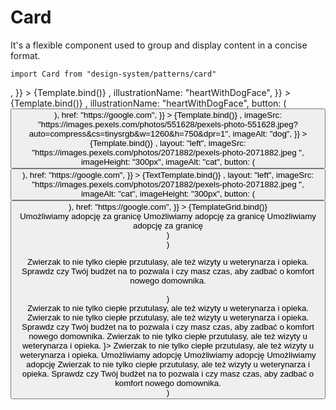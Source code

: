 

<Meta title="Patterns/Card" component={Card} />

# Card

It's a flexible component used to group and display content in a concise format.

`import Card from "design-system/patterns/card"`

<Canvas>
  <Story
    name="Overview - simple"
    args={{
      title: <Title text="Porozmawiaj" />,
    }}
  >
    {Template.bind()}
  </Story>
</Canvas>

<Canvas>
  <Story
    name="Overview - illustration"
    args={{
      title: <Title text="Porozmawiaj" />,
      illustrationName: "heartWithDogFace",
    }}
  >
    {Template.bind()}
  </Story>
</Canvas>

<Canvas>
  <Story
    name="Overview - illustration and button"
    args={{
      title: <Title text="Porozmawiaj" />,
      illustrationName: "heartWithDogFace",
      button: (
        <Button
          text="Wejdź"
          variant="border"
          color="primary"
          iconEnd="arrowRight"
        />
      ),
      href: "https://google.com",
    }}
  >
    {Template.bind()}
  </Story>
</Canvas>

<Canvas>
  <Story
    name="Overview - image"
    args={{
      title: <Title text="Porozmawiaj" iconEnd="dog" badge="Szczeniak" />,
      imageSrc:
        "https://images.pexels.com/photos/551628/pexels-photo-551628.jpeg?auto=compress&cs=tinysrgb&w=1260&h=750&dpr=1",
      imageAlt: "dog",
    }}
  >
    {Template.bind()}
  </Story>
</Canvas>

<Canvas>
  <Story
    name="Overview - image and button"
    args={{
      title: <Title text="Porozmawiaj" iconEnd="cat" badge="Kot" />,
      layout: "left",
      imageSrc:
        "https://images.pexels.com/photos/2071882/pexels-photo-2071882.jpeg ",
      imageHeight: "300px",
      imageAlt: "cat",
      button: (
        <Button
          text="Wejdź"
          variant="fill"
          color="primary"
          iconEnd="chevronRight"
        />
      ),
      href: "https://google.com",
    }}
  >
    {TextTemplate.bind()}
  </Story>
</Canvas>

<Canvas>
  <Story
    name="Cards grid"
    args={{
      title: <Title text="Mini" iconEnd="dog" badge="Młodziak" />,
      layout: "left",
      imageSrc:
        "https://images.pexels.com/photos/2071882/pexels-photo-2071882.jpeg ",
      imageAlt: "cat",
      imageHeight: "300px",
      button: (
        <Button
          text="Poznaj mnie lepiej"
          variant="textLine"
          color="primary"
          size="medium"
          iconEnd="chevronRight"
        />
      ),
      href: "https://google.com",
    }}
  >
    {TemplateGrid.bind()}
  </Story>
</Canvas>

<ArgsTable />

  <div
    style={{
      maxWidth: "400px",
    }}
  >
    <Card {...args}>
      <List gap={8}>
        <ListItem variant="primary" iconName="check">
          Umożliwiamy adopcję za granicę
        </ListItem>
        <ListItem variant="gray" iconName="check">
          Umożliwiamy adopcję za granicę
        </ListItem>
        <ListItem variant="gray" iconName="check">
          Umożliwiamy adopcję za granicę
        </ListItem>
      </List>
    </Card>
  </div>
)

  <div
    style={{
      maxWidth: "400px",
    }}
  >
    <Card {...args} />
  </div>
)

  <div
    style={{
      maxWidth: "400px",
    }}
  >
    <Card {...args}>
      <p>
        Zwierzak to nie tylko ciepłe przutulasy, ale też wizyty u weterynarza i
        opieka. Sprawdz czy Twój budżet na to pozwala i czy masz czas, aby
        zadbać o komfort nowego domownika.
      </p>
    </Card>
  </div>
)

  <div
    style={{
      maxWidth: "1260px",
      display: "grid",
      gridTemplateColumns: "repeat(3, 1fr)",
      alignItems: "start",
      gap: "40px",
    }}
  >
    <Card
      {...args}
      imageSrc="https://images.pexels.com/photos/39317/chihuahua-dog-puppy-cute-39317.jpeg?auto=compress&cs=tinysrgb&w=1260&h=750&dpr=1"
    >
      <Typography variant="bodySmall">
        Zwierzak to nie tylko ciepłe przutulasy, ale też wizyty u weterynarza i
        opieka.
      </Typography>
    </Card>
    <Card
      {...args}
      imageSrc="https://images.pexels.com/photos/1254140/pexels-photo-1254140.jpeg?auto=compress&cs=tinysrgb&w=1260&h=750&dpr=1"
    >
      <Typography variant="bodySmall">
        Zwierzak to nie tylko ciepłe przutulasy, ale też wizyty u weterynarza i
        opieka. Sprawdz czy Twój budżet na to pozwala i czy masz czas, aby
        zadbać o komfort nowego domownika.
      </Typography>
    </Card>
    <Card
      {...args}
      imageSrc="https://images.pexels.com/photos/220938/pexels-photo-220938.jpeg?auto=compress&cs=tinysrgb&w=1260&h=750&dpr=1"
    >
      <Typography variant="bodySmall">
        Zwierzak to nie tylko ciepłe przutulasy, ale też wizyty u weterynarza i
        opieka.
      </Typography>
    </Card>
    <Card {...args} title={<Title text="Porozmawiaj" />}>
      <Typography variant="bodySmall">
        Zwierzak to nie tylko ciepłe przutulasy, ale też wizyty u weterynarza i
        opieka.
      </Typography>
    </Card>
    <Card
      {...args}
      imageSrc="https://images.pexels.com/photos/1254140/pexels-photo-1254140.jpeg?auto=compress&cs=tinysrgb&w=1260&h=750&dpr=1"
    >
      <List gap={8}>
        <ListItem variant="primary" iconName="check">
          Umożliwiamy adopcję
        </ListItem>
        <ListItem variant="gray" iconName="check">
          Umożliwiamy adopcję
        </ListItem>
        <ListItem variant="gray" iconName="check">
          Umożliwiamy adopcję
        </ListItem>
      </List>
    </Card>
    <Card {...args}>
      <Typography variant="bodySmall">
        Zwierzak to nie tylko ciepłe przutulasy, ale też wizyty u weterynarza i
        opieka. Sprawdz czy Twój budżet na to pozwala i czy masz czas, aby
        zadbać o komfort nowego domownika.
      </Typography>
    </Card>
  </div>
)
